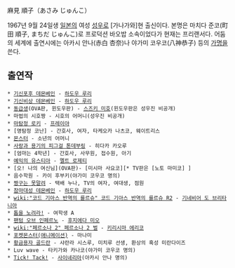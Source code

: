 麻見 順子（あさみ じゅんこ）

1967년 9월 24일생 [[일본]]의 여성 [[성우]]로 [가나가와]현 출신이다. 본명은 마치다 준코(町田 順子, まちだ じゅんこ)로 프로덕션 바오밥 소속이었다가 현재는 프리랜서다. 어둠의 세계에 출연시에는 아카시 안나(赤白 杏奈)나 야가미 코우코(八神恭子) 등의 [[가명]]을 쓴다. 

== 출연작 ==
 * [[기신포후 데몬베인]] - [[하도우 루리]]
 * [[기신비상 데몬베인]] - [[하도우 루리]]
 * [[동급생]](OVA판, 윈도우판) - [[스즈키 미호]](윈도우판은 성우진 비공개)
 * 마법의 시호짱 - 시호의 어머니(성우진 비공개)
 * [[마탐정 로키]] - [[프레이야]]
 * [명탐정 코난] - 간호사, 여자, 타케오카 나츠코, 웨이트리스
 * [[몬스터]] - 소년의 어머니
 * [[사랑과 용기의 피그걸 톤데부링]] - 히다카 카오루
 * [엄마는 4학년] - 간호사, 사무원, 접수원, 아기
 * [[예익의 유스티아]] - [[멜트 로제티]]
 * [오! 나의 여신님](OVA판)- [미시마 사요코][* TV판은 [노토 마미코] ]
 * 음수학원 - 카이 후부키(야가미 코우코 명의)
 * [[짱구는 못말려]] - 택배 누나, TV의 여자, 여대생, 점원 
 * [[참마대성 데몬베인]] - [[하도우 루리]]
 * [[wiki:"코드 기아스 반역의 를르슈" 코드 기아스 반역의 를르슈 R2]] - [[기네비어 도 브리타니아]]
 * [[톱을 노려라!]] - 여학생 A
 * [[팬텀 오브 인페르노]] - [[후지에다 미오]]
 * [[wiki:"페르소나 2" 페르소나 2 벌]] - [[키리시마 에리코]]
 * [[포켓몬스터(애니메이션)]] - 마나미
 * [[황금용자 골드란]] - 샤란라 시스루, 미치루 선생, 환상의 혹성 미란다이즈
 * Luv wave - 타키가와 카나코(야가미 코우코 명의)
 * [[Tick! Tack!]] - [[사이네리아]](아카시 안나 명의)
